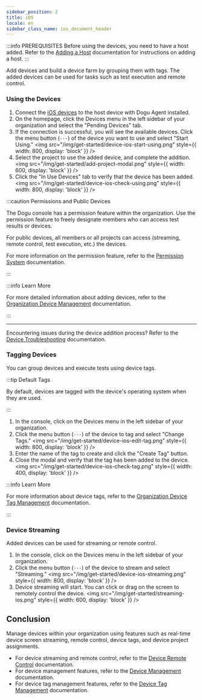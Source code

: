 ```yaml
---
sidebar_position: 2
title: iOS
locale: en
sidebar_class_name: ios_document_header
---
```


:::info PREREQUISITES
Before using the devices, you need to have a host added. Refer to the [Adding a Host](/get-started/tutorials/device-farm/host/windows) documentation for instructions on adding a host.
:::

Add devices and build a device farm by grouping them with tags. The added devices can be used for tasks such as test execution and remote control.

### Using the Devices

1. Connect the [iOS devices](/device-farm/device/settings?platform=ios) to the host device with Dogu Agent installed.
2. On the homepage, click the Devices menu in the left sidebar of your organization and select the "Pending Devices" tab.
3. If the connection is successful, you will see the available devices. Click the menu button (`···`) of the device you want to use and select "Start Using."
   <img
     src="/img/get-started/device-ios-start-using.png"
     style={{ width: 800, display: 'block' }}
   />
4. Select the project to use the added device, and complete the addition.
   <img
     src="/img/get-started/add-project-modal.png"
     style={{ width: 600, display: 'block' }}
   />
5. Click the "In Use Devices" tab to verify that the device has been added.
   <img
     src="/img/get-started/device-ios-check-using.png"
     style={{ width: 800, display: 'block' }}
   />

:::caution Permissions and Public Devices

The Dogu console has a permission feature within the organization. Use the permission feature to freely designate members who can access test results or devices.

For public devices, all members or all projects can access (streaming, remote control, test execution, etc.) the devices.

For more information on the permission feature, refer to the [Permission System](/management/organization/permission) documentation.

:::

:::info Learn More

For more detailed information about adding devices, refer to the [Organization Device Management](/management/organization/device-farm/device-management#adding-a-device) documentation.

:::

---

Encountering issues during the device addition process? Refer to the [Device Troubleshooting](/device-farm/device/trouble-shooting) documentation.

### Tagging Devices

You can group devices and execute tests using device tags.

:::tip Default Tags

By default, devices are tagged with the device's operating system when they are used.

:::

1. In the console, click on the Devices menu in the left sidebar of your organization.
2. Click the menu button (`···`) of the device to tag and select "Change Tags."
   <img
     src="/img/get-started/device-ios-edit-tag.png"
     style={{ width: 800, display: 'block' }}
   />
3. Enter the name of the tag to create and click the "Create Tag" button.
4. Close the modal and verify that the tag has been added to the device.
   <img
     src="/img/get-started/device-ios-check-tag.png"
     style={{ width: 400, display: 'block' }}
   />

:::info Learn More

For more information about device tags, refer to the [Organization Device Tag Management](/management/organization/device-farm/tag-management) documentation.

:::

### Device Streaming

Added devices can be used for streaming or remote control.

1. In the console, click on the Devices menu in the left sidebar of your organization.
2. Click the menu button (`···`) of the device to stream and select "Streaming."
   <img
     src="/img/get-started/device-ios-streaming.png"
     style={{ width: 800, display: 'block' }}
   />
3. Device streaming will start. You can click or drag on the screen to remotely control the device.
   <img
     src="/img/get-started/streaming-ios.png"
     style={{ width: 600, display: 'block' }}
   />

## Conclusion

Manage devices within your organization using features such as real-time device screen streaming, remote control, device tags, and device project assignments.

- For device streaming and remote control, refer to the [Device Remote Control](/device-farm/device/streaming-and-remote-control) documentation.
- For device management features, refer to the [Device Management](/management/organization/device-farm/device-management) documentation.
- For device tag management features, refer to the [Device Tag Management](/management/organization/device-farm/tag-management) documentation.
